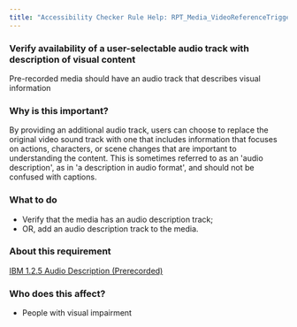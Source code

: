 ```yaml
---
title: "Accessibility Checker Rule Help: RPT_Media_VideoReferenceTrigger"
---
```


<div className="toolHelp">
<Row>
<Column colLg={16} colMd={8} colSm={4} className="toolHead">

### Verify availability of a user-selectable audio track with description of visual content

<div id="locLevel"></div>

Pre-recorded media should have an audio track that describes visual information

</Column>
</Row>
<Row>
<Column colLg={11} colMd={5} colSm={4} className="toolMain">

### Why is this important?

By providing an additional audio track, users can choose to replace the original video sound track with one that includes information that focuses on actions, characters, or scene changes that are important to understanding the content. This is sometimes referred to as an 'audio description', as in 'a description in audio format', and should not be confused with captions.

<div id="locSnippet"></div>

### What to do

 * Verify that the media has an audio description track;
 * OR, add an audio description track to the media.

</Column>
<Column colLg={5} colMd={3} colSm={4} className="toolLeft">

### About this requirement

[IBM 1.2.5 Audio Description (Prerecorded)](https://www.ibm.com/able/requirements/requirements/#1_2_5)

### Who does this affect?

 * People with visual impairment

</Column>
</Row>
</div>

